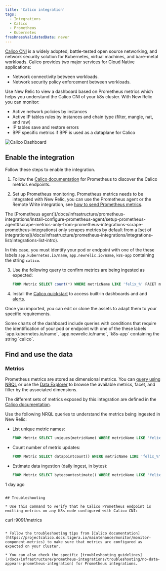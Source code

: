 ```yaml
---
title: 'Calico integration'
tags:
  - Integrations
  - Calico
  - Prometheus
  - Kubernetes
freshnessValidatedDate: never
---
```



[Calico CNI](https://github.com/projectcalico/calico) is a widely adopted, battle-tested open source networking, and network security solution for Kubernetes, virtual machines, and bare-metal workloads. Calico provides two major services for Cloud Native applications:

* Network connectivity between workloads.
* Network security policy enforcement between workloads.

Use New Relic to view a dashboard based on Prometheus metrics which helps you understand the Calico CNI of your k8s cluster. With New Relic you can monitor:

* Active network policies by instances
* Active IP tables rules by instances and chain type (filter, mangle, nat, and raw)
* IP tables save and restore errors
* BPF specific metrics if BPF is used as a dataplane for Calico

<img
  title="Calico Dashboard"
  alt="Calico Dashboard"
  src={kubernetesCalicoDashboard}
/>

## Enable the integration

Follow these steps to enable the integration.

1. Follow the [Calico documentation](https://projectcalico.docs.tigera.io/maintenance/monitor/monitor-component-metrics) for Prometheus to discover the Calico metrics endpoints.

2. Set up Prometheus monitoring. Prometheus metrics needs to be integrated with New Relic, you can use the Prometheus agent or the Remote Write integration, see [how to send Prometheus metrics](/docs/infrastructure/prometheus-integrations/install-configure-prometheus-agent/get-started/send-prometheus-metric-data-new-relic/).

  <Callout variant="important">
  The [Prometheus agent](/docs/infrastructure/prometheus-integrations/install-configure-prometheus-agent/setup-prometheus-agent#scrape-metrics-only-from-prometheus-integrations-scrape-prometheus-integrations) only scrapes metrics by default from a [set of integrations](/docs/infrastructure/prometheus-integrations/integrations-list/integrations-list-intro).

  In this case, you must identify your pod or endpoint with one of the these labels `app.kubernetes.io/name`, `app.newrelic.io/name`, `k8s-app` containing the string `calico`.
  </Callout>

3. Use the following query to confirm metrics are being ingested as expected:

    ```sql
    FROM Metric SELECT count(*) WHERE metricName LIKE 'felix_%' FACET metricName LIMIT MAX
    ```

4. Install the [Calico quickstart](https://newrelic.com/instant-observability/calico-newrelic) to access built-in dashboards and and [alerts](/docs/alerts-applied-intelligence/new-relic-alerts/learn-alerts/introduction-alerts/).

  Once you imported, you can edit or clone the assets to adapt them to your specific requirements.

  <Callout variant="important">
  Some charts of the dashboard include queries with conditions that require the identification of your pod or endpoint with one of the these labels `app.kubernetes.io/name`, `app.newrelic.io/name`, `k8s-app` containing the string `calico`.
  </Callout>


## Find and use the data

### Metrics

Prometheus metrics are stored as dimensional metrics. You can [query using NRQL](/docs/telemetry-data-platform/get-data/apis/query-metric-data-type/) or use the [Data Explorer](/docs/query-your-data/explore-query-data/browse-data/introduction-data-explorer/) to browse the available metrics, facet, and filter by the associated dimensions.

The different sets of metrics exposed by this integration are defined in the [Calico documentation](https://projectcalico.docs.tigera.io/reference/felix/prometheus).

Use the following NRQL queries to understand the metrics being ingested in New Relic:

* List unique metric names:

  ```sql
  FROM Metric SELECT uniques(metricName) WHERE metricName LIKE 'felix_%' LIMIT MAX
  ```

* Count number of metric updates:

  ```sql
  FROM Metric SELECT datapointcount() WHERE metricName LIKE 'felix_%' LIMIT MAX
  ```

* Estimate data ingestion (daily ingest, in bytes):

	```sql
  FROM Metric SELECT bytecountestimate() WHERE metricName LIKE 'felix_%' SINCE
1 day ago
  ```

## Troubleshooting

* Use this command to verify that he Calico Prometheus endpoint is emitting metrics on any K8s node configured with Calico CNI:

  ```
  curl <Calico-Pod-IP>:9091/metrics
  ```

* Follow the troubleshooting tips from [Calico documentation](https://projectcalico.docs.tigera.io/maintenance/monitor/monitor-component-metrics) to make sure that metrics are configured as expected on your cluster.

* You can also check the specific [troubleshooting guidelines](/docs/infrastructure/prometheus-integrations/troubleshooting/no-data-appears-prometheus-integration) for Prometheus integrations.
